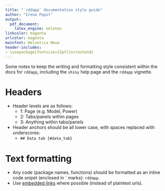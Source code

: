 ```yaml
---
title: "`rddapp` documentation style guide"
author: "Irena Papst"
output: 
  pdf_document:
    latex_engine: xelatex
linkcolor: magenta
urlcolor: magenta
mainfont: Helvetica Neue
header-includes:
- \usepackage[fontsize=13pt]{scrextend}
---
```


Some notes to keep the writing and formatting style consistent within the docs for `rddapp`, including the `shiny` help page and the `rddapp` vignette.
 
# Headers
* Header levels are as follows:
    + 1: Page (e.g. Model, Power)
    + 2: Tabs/panels within pages
    + 3: Anything within tabs/panels
* Header anchors should be all lower case, with spaces replaced with underscores:
    + `## Data tab {#data_tab}`

# Text formatting

* Any code (package names, functions) should be formatted as an inline code snipet (enclosed in \` marks): `rddapp`.
* Use [embedded links](https://www.warnerbros.com/archive/spacejam/movie/jam.html) where possible (instead of plaintext urls).